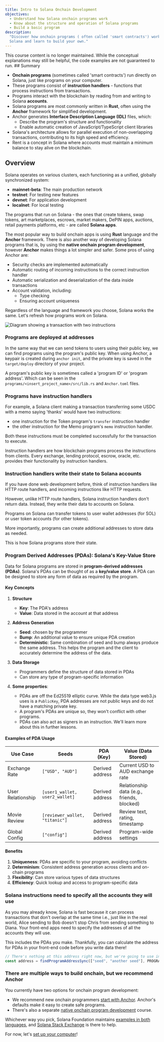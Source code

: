 ```yaml
---
title: Intro to Solana Onchain Development
objectives:
  - Understand how Solana onchain programs work
  - Know about the structure and operation of Solana programs
  - Build a basic program
description:
  "Discover how onchain programs ( often called 'smart contracts') work on
  Solana and learn to build your own."
---
```

<Callout type="warn">
  This course content is no longer maintained. While the conceptual explanations
  may still be helpful, the code examples are not guaranteed to run.
</Callout> 
## Summary

- **Onchain programs** (sometimes called 'smart contracts') run directly on
  Solana, just like programs on your computer.
- These programs consist of **instruction handlers** - functions that process
  instructions from transactions.
- Programs interact with the blockchain by reading from and writing to Solana
  **accounts**.
- Solana programs are most commonly written in **Rust**, often using the
  **Anchor** framework for simplified development.
- Anchor generates **Interface Description Language (IDL)** files, which:
  - Describe the program's structure and functionality
  - Enable automatic creation of JavaScript/TypeScript client libraries
- Solana's architecture allows for parallel execution of non-overlapping
  transactions, contributing to its high speed and efficiency.
- Rent is a concept in Solana where accounts must maintain a minimum balance to
  stay alive on the blockchain.

## Overview

Solana operates on various clusters, each functioning as a unified, globally
synchronized system:

- **mainnet-beta**: The main production network
- **testnet**: For testing new features
- **devnet**: For application development
- **localnet**: For local testing

The programs that run on Solana - the ones that create tokens, swap tokens, art
marketplaces, escrows, market makers, DePIN apps, auctions, retail payments
platforms, etc - are called **Solana apps**.

The most popular way to build onchain apps is using **Rust** language and the
**Anchor** framework. There is also another way of developing Solana programs
that is, by using the **native onchain program development**, however **Anchor**
makes things a lot simpler and safer. Some pros of using Anchor are:

- Security checks are implemented automatically
- Automatic routing of incoming instructions to the correct instruction handler
- Automatic serialization and deserialization of the data inside transactions
- Account validation, including:
  - Type checking
  - Ensuring account uniqueness

Regardless of the language and framework you choose, Solana works the same.
Let's refresh how programs work on Solana.

![Diagram showing a transaction with two instructions](/assets/courses/unboxed/transaction-and-instructions.svg)

### Programs are deployed at addresses

In the same way that we can send tokens to users using their public key, we can
find programs using the program's public key. When using Anchor, a keypair is
created during `anchor init`, and the private key is saved in the
`target/deploy` directory of your project.

A program's public key is sometimes called a 'program ID' or 'program address'.
Which can be seen in the `programs/<insert_project_name>/src/lib.rs` and
`Anchor.toml` files.

### Programs have instruction handlers

For example, a Solana client making a transaction transferring some USDC with a
memo saying 'thanks' would have two instructions:

- one instruction for the Token program's `transfer` instruction handler
- the other instruction for the Memo program's `memo` instruction handler.

Both these instructions must be completed successfully for the transaction to
execute.

Instruction handlers are how blockchain programs process the instructions from
clients. Every exchange, lending protocol, escrow, oracle, etc. provides their
functionality by instruction handlers.

### Instruction handlers write their state to Solana accounts

If you have done web development before, think of instruction handlers like HTTP
route handlers, and incoming instructions like HTTP requests.

However, unlike HTTP route handlers, Solana instruction handlers don't return
data. Instead, they write their data to accounts on Solana.

Programs on Solana can transfer tokens to user wallet addresses (for SOL) or
user token accounts (for other tokens).

More importantly, programs can create additional addresses to store data as
needed.

This is how Solana programs store their state.

### Program Derived Addresses (PDAs): Solana's Key-Value Store

Data for Solana programs are stored in **program-derived addresses (PDAs)**.
Solana's PDAs can be thought of as a **key/value store**. A PDA can be designed
to store any form of data as required by the program.

#### Key Concepts

1. **Structure**

   - **Key**: The PDA's address
   - **Value**: Data stored in the account at that address

2. **Address Generation**

   - **Seed**: chosen by the programmer
   - **Bump**: An additional value to ensure unique PDA creation
   - **Deterministic**: Same combination of seed and bump always produce the
     same address. This helps the program and the client to accurately determine
     the address of the data.

3. **Data Storage**

   - Programmers define the structure of data stored in PDAs
   - Can store any type of program-specific information

4. **Some properties**:
   - PDAs are off the Ed25519 elliptic curve. While the data type web3.js uses
     is a `PublicKey`, PDA addresses are not public keys and do not have a
     matching private key.
   - A program's PDAs are unique so, they won't conflict with other programs.
   - PDAs can also act as signers in an instruction. We'll learn more about this
     in further lessons.

#### Examples of PDA Usage

| Use Case          | Seeds                          | PDA (Key)       | Value (Data Stored)                        |
| ----------------- | ------------------------------ | --------------- | ------------------------------------------ |
| Exchange Rate     | `["USD", "AUD"]`               | Derived address | Current USD to AUD exchange rate           |
| User Relationship | `[user1_wallet, user2_wallet]` | Derived address | Relationship data (e.g., friends, blocked) |
| Movie Review      | `[reviewer_wallet, "titanic"]` | Derived address | Review text, rating, timestamp             |
| Global Config     | `["config"]`                   | Derived address | Program-wide settings                      |

#### Benefits

1. **Uniqueness**: PDAs are specific to your program, avoiding conflicts
2. **Determinism**: Consistent address generation across clients and on-chain
   programs
3. **Flexibility**: Can store various types of data structures
4. **Efficiency**: Quick lookup and access to program-specific data

### Solana instructions need to specify all the accounts they will use

As you may already know, Solana is fast because it can process transactions that
don't overlap at the same time i.e., just like in the real world, Alice sending
to Bob doesn't stop Chris from sending something to Diana. Your front-end apps
need to specify the addresses of all the accounts they will use.

This includes the PDAs you make. Thankfully, you can calculate the address for
PDAs in your front-end code before you write data there!

```typescript
// There's nothing at this address right now, but we're going to use in our transaction
const address = findProgramAddressSync(["seed", "another seed"], PROGRAM_ID);
```

### There are multiple ways to build onchain, but we recommend Anchor

You currently have two options for onchain program development:

- We recommend new onchain programmers
  [start with Anchor](/developers/courses/onchain-development/intro-to-anchor).
  Anchor's defaults make it easy to create safe programs.
- There's also a separate
  [native onchain program development](/developers/courses/native-onchain-development)
  course.

Whichever way you pick, Solana Foundation maintains
[examples in both languages](https://github.com/solana-developers/program-examples),
and [Solana Stack Exchange](https://solana.stackexchange.com/) is there to help.

For now, let's
[set up your computer](/developers/courses/onchain-development/local-setup)!
